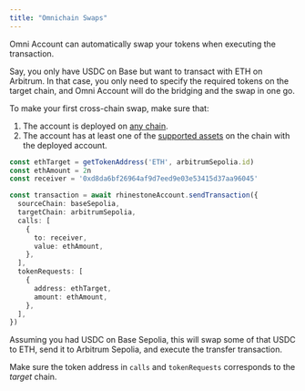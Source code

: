 ```yaml
---
title: "Omnichain Swaps"
---
```



Omni Account can automatically swap your tokens when executing the transaction.

Say, you only have USDC on Base but want to transact with ETH on Arbitrum. In that case, you only need to specify the required tokens on the target chain, and Omni Account will do the bridging and the swap in one go.

To make your first cross-chain swap, make sure that:

1) The account is deployed on [any chain](../../home/introduction/supported-chains).
2) The account has at least one of the [supported assets](../../home/introduction/supported-chains) on the chain with the deployed account.

```ts
const ethTarget = getTokenAddress('ETH', arbitrumSepolia.id)
const ethAmount = 2n
const receiver = '0xd8da6bf26964af9d7eed9e03e53415d37aa96045'

const transaction = await rhinestoneAccount.sendTransaction({
  sourceChain: baseSepolia,
  targetChain: arbitrumSepolia,
  calls: [
    {
      to: receiver,
      value: ethAmount,
    },
  ],
  tokenRequests: [
    {
      address: ethTarget,
      amount: ethAmount,
    },
  ],
})
```

Assuming you had USDC on Base Sepolia, this will swap some of that USDC to ETH, send it to Arbitrum Sepolia, and execute the transfer transaction.

<Note>Make sure the token address in `calls` and `tokenRequests` corresponds to the _target_ chain.</Note>

<SnippetOmnichainTransactions />
